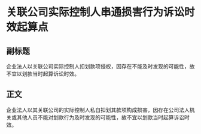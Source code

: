 # 关联公司实际控制人串通损害行为诉讼时效起算点
## 副标题
企业法人以关联公司实际控制人扣划款项侵权，因存在不能及时发现的可能性，故不宜以划款当时起算诉讼时效。
## 正文
企业法人以其关联公司的实际控制人私自扣划其款项构成损害，因存在公司法人机关或其他人员不能对划款行为及时发现的可能性，故不宜以划款当时起算诉讼时效。